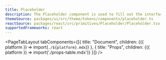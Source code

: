 ```yaml
---
title: Placeholder
description: The Placeholder component is used to fill out the interface while content is loaded asynchronously.
themeSource: packages/ui/src/theme/tokens/components/placeholder.ts
reactSource: packages/react/src/primitives/Placeholder/Placeholder.tsx
supportedFrameworks: react
---
```



<PageTabLayout 
  tabComponents={[{
    title: "Document", 
    children: <Fragment>{({ platform }) => import(`./${platform}.mdx`)}</Fragment>
  },
  {
    title: "Props", 
    children: <Fragment>{({ platform }) => import('./props-table.mdx')}</Fragment>
  }]}
/>
